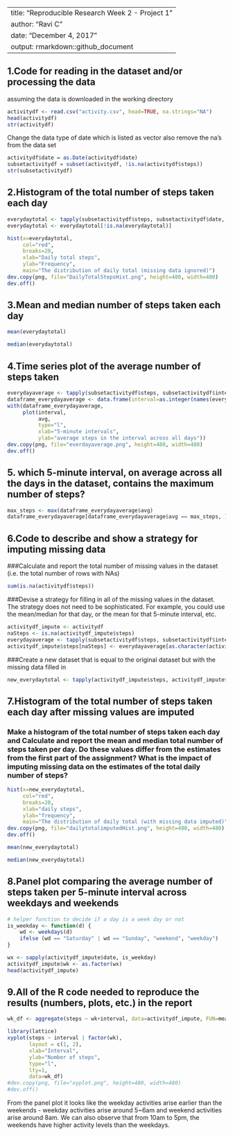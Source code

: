 
---
title: "Reproducible Research Week 2 - Project 1"
author: "Ravi C"
date: "December 4, 2017"
output: rmarkdown::github_document
---
## 1.Code for reading in the dataset and/or processing the data 
 
assuming the data is downloaded in the working directory
```{r  echo = TRUE}

activitydf <- read.csv("activity.csv", head=TRUE, na.strings="NA")
head(activitydf)
str(activitydf)
```
Change the data type of date which is listed as vector
also remove the na's from the data set

```{r  echo = TRUE}
activitydf$date = as.Date(activitydf$date)
subsetactivitydf = subset(activitydf, !is.na(activitydf$steps))
str(subsetactivitydf)
```

## 2.Histogram of the total number of steps taken each day

```{r echo = TRUE}
everydaytotal <- tapply(subsetactivitydf$steps, subsetactivitydf$date, sum, na.rm=TRUE, simplify=T)
everydaytotal <- everydaytotal[!is.na(everydaytotal)]

hist(x=everydaytotal,
     col="red",
     breaks=20,
     xlab="Daily total steps",
     ylab="Frequency",
     main="The distribution of daily total (missing data ignored)")
dev.copy(png, file="DailyTotalStepsHist.png", height=480, width=480) 
dev.off() 
```
## 3.Mean and median number of steps taken each day
```{r echo = TRUE}
mean(everydaytotal)
```
```{r echo = TRUE}
median(everydaytotal)
```
## 4.Time series plot of the average number of steps taken

```{r  echo = TRUE}
everydayaverage <- tapply(subsetactivitydf$steps, subsetactivitydf$interval, mean, na.rm=TRUE, simplify=T)
dataframe_everydayaverage <- data.frame(interval=as.integer(names(everydayaverage)), avg=everydayaverage)
with(dataframe_everydayaverage,
     plot(interval,
          avg,
          type="l",
          xlab="5-minute intervals",
          ylab="average steps in the interval across all days"))
dev.copy(png, file="everdayaverage.png", height=480, width=480) 
dev.off() 
```

## 5. which 5-minute interval, on average across all the days in the dataset, contains the maximum number of steps?
```{r  echo = TRUE}
max_steps <- max(dataframe_everydayaverage$avg)
dataframe_everydayaverage[dataframe_everydayaverage$avg == max_steps, ]
```
## 6.Code to describe and show a strategy for imputing missing data

###Calculate and report the total number of missing values in the dataset (i.e. the total number of rows with NAs)
```{r  echo = TRUE}
sum(is.na(activitydf$steps))
```
###Devise a strategy for filling in all of the missing values in the dataset. The strategy does not need to be sophisticated. For example, you could use the mean/median for that day, or the mean for that 5-minute interval, etc.
```{r  echo = TRUE}
activitydf_impute <- activitydf
naSteps <- is.na(activitydf_impute$steps)
everydayaverage <- tapply(subsetactivitydf$steps, subsetactivitydf$interval, mean, na.rm=TRUE, simplify=T)
activitydf_impute$steps[naSteps] <- everydayaverage[as.character(activitydf_impute$interval[naSteps])]
```
###Create a new dataset that is equal to the original dataset but with the missing data filled in
```{r  echo = TRUE}
new_everydaytotal <- tapply(activitydf_impute$steps, activitydf_impute$date, sum, na.rm=TRUE, simplify=T)
```
## 7.Histogram of the total number of steps taken each day after missing values are imputed
### Make a histogram of the total number of steps taken each day and Calculate and report the mean and median total number of steps taken per day. Do these values differ from the estimates from the first part of the assignment? What is the impact of imputing missing data on the estimates of the total daily number of steps?
```{r  echo = TRUE}
hist(x=new_everydaytotal,
     col="red",
     breaks=20,
     xlab="daily steps",
     ylab="frequency",
     main="The distribution of daily total (with missing data imputed)")
dev.copy(png, file="dailytotalimputedHist.png", height=480, width=480) 
dev.off()
```
```{r  echo = TRUE}
mean(new_everydaytotal)
```
```{r  echo = TRUE}
median(new_everydaytotal)
```

## 8.Panel plot comparing the average number of steps taken per 5-minute interval across weekdays and weekends
```{r  echo = TRUE}
# helper function to decide if a day is a week day or not
is_weekday <- function(d) {
    wd <- weekdays(d)
    ifelse (wd == "Saturday" | wd == "Sunday", "weekend", "weekday")
}

wx <- sapply(activitydf_impute$date, is_weekday)
activitydf_impute$wk <- as.factor(wx)
head(activitydf_impute)
```

## 9.All of the R code needed to reproduce the results (numbers, plots, etc.) in the report
```{r echo = TRUE}
wk_df <- aggregate(steps ~ wk+interval, data=activitydf_impute, FUN=mean)

library(lattice)
xyplot(steps ~ interval | factor(wk),
       layout = c(1, 2),
       xlab="Interval",
       ylab="Number of steps",
       type="l",
       lty=1,
       data=wk_df)
#dev.copy(png, file="xyplot.png", height=480, width=480) 
#dev.off()
```
From the panel plot it looks like the weekday activities arise earlier than the weekends - weekday activities arise around 5~6am and weekend activities arise around 8am. We can also observe that from 10am to 5pm, the weekends have higher activity levels than the weekdays.
